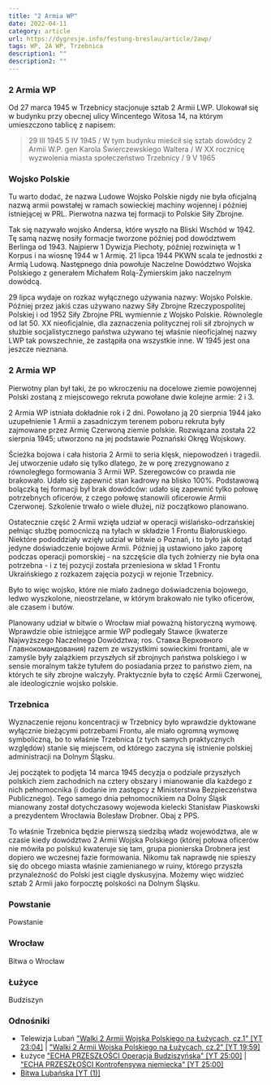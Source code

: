 ```yaml
---
title: "2 Armia WP"
date: 2022-04-11
category: article
url: https://dygresje.info/festung-breslau/article/2awp/
tags: WP, 2A WP, Trzebnica
description1: ""
description2: ""
---
```


<DolnySlask />

### 2 Armia WP

Od 27 marca 1945 w Trzebnicy stacjonuje sztab 2 Armii LWP. Ulokował się w budynku przy obecnej ulicy Wincentego Witosa 14, na którym umieszczono tablicę z napisem:
>29 III 1945 5 IV 1945 / W tym budynku mieścił się sztab dowódcy 2 Armii W.P. gen Karola Świerczewskiego Waltera / W XX rocznicę wyzwolenia miasta społeczeństwo Trzebnicy / 9 V 1965

### Wojsko Polskie

Tu warto dodać, że nazwa Ludowe Wojsko Polskie nigdy nie była oficjalną nazwą armii powstałej w ramach sowieckiej machiny wojennej i później istniejącej w PRL. Pierwotna nazwa tej formacji to Polskie Siły Zbrojne.

Tak się nazywało wojsko Andersa, które wyszło na Bliski Wschód w 1942. Tę samą nazwę nosiły formacje tworzone później pod dowództwem Berlinga od 1943. Najpierw 1 Dywizja Piechoty, później rozwinięta w 1 Korpus i na wiosnę 1944 w 1 Armię. 21 lipca 1944 PKWN scala te jednostki z Armią Ludową. Następnego dnia powołuje Naczelne Dowództwo Wojska Polskiego z generałem Michałem Rolą-Żymierskim jako naczelnym dowódcą.

29 lipca wydaje on rozkaz wyłącznego używania nazwy: Wojsko Polskie. Później przez jakiś czas używano nazwy Siły Zbrojne Rzeczypospolitej Polskiej i od 1952 Siły Zbrojne PRL wymiennie z Wojsko Polskie. Równolegle od lat 50. XX nieoficjalnie, dla zaznaczenia politycznej roli sił zbrojnych w służbie socjalistycznego państwa używano tej właśnie nieoficjalnej nazwy LWP tak powszechnie, że zastąpiła ona wszystkie inne. W 1945 jest ona jeszcze nieznana.

### 2 Armia WP

Pierwotny plan był taki, że po wkroczeniu na docelowe ziemie powojennej Polski zostaną z miejscowego rekruta powołane dwie kolejne armie: 2 i 3.

2 Armia WP istniała dokładnie rok i 2 dni. Powołano ją 20 sierpnia 1944 jako uzupełnienie 1 Armii a zasadniczym terenem poboru rekruta były zajmowane przez Armię Czerwoną ziemie polskie. Rozwiązana została 22 sierpnia 1945; utworzono na jej podstawie Poznański Okręg Wojskowy.

Ścieżka bojowa i cała historia 2 Armii to seria klęsk, niepowodzeń i tragedii. Jej utworzenie udało się tylko dlatego, że w porę zrezygnowano z równoległego formowania 3 Armii WP. Szeregowców co prawda nie brakowało. Udało się zapewnić stan kadrowy na blisko 100%. Podstawową bolączką tej formacji był brak dowódców: udało się zapewnić tylko połowę potrzebnych oficerów, z czego połowę stanowili oficerowie Armii Czerwonej. Szkolenie trwało o wiele dłużej, niż początkowo planowano.

Ostatecznie część 2 Armii wzięła udział w operacji wiślańsko-odrzańskiej pełniąc służbę pomocniczą na tyłach w składzie 1 Frontu Białoruskiego. Niektóre pododdziały wzięły udział w bitwie o Poznań, i to było jak dotąd jedyne doświadczenie bojowe Armii. Później ją ustawiono jako zaporę podczas operacji pomorskiej - na szczęście dla tych żołnierzy nie była ona potrzebna - i z tej pozycji została przeniesiona w skład 1 Frontu Ukraińskiego z rozkazem zajęcia pozycji w rejonie Trzebnicy.

Było to więc wojsko, które nie miało żadnego doświadczenia bojowego, ledwo wyszkolone, nieostrzelane, w którym brakowało nie tylko oficerów, ale czasem i butów.

Planowany udział w bitwie o Wrocław miał poważną historyczną wymowę. Wprawdzie obie istniejące armie WP podlegały Stawce (kwaterze Najwyższego Naczelnego Dowództwa; ros. Ставка Верховного Главнокомандования) razem ze wszystkimi sowieckimi frontami, ale w zamyśle były zalążkiem przyszłych sił zbrojnych państwa polskiego i w sensie moralnym także tytułem do posiadania przez to państwo ziem, na których te siły zbrojne walczyły. Praktycznie była to część Armii Czerwonej, ale ideologicznie wojsko polskie.

### Trzebnica

Wyznaczenie rejonu koncentracji w Trzebnicy było wprawdzie dyktowane wyłącznie bieżącymi potrzebami Frontu, ale miało ogromną wymowę symboliczną, bo to właśnie Trzebnica (z tych samych praktycznych względów) stanie się miejscem, od którego zaczyna się istnienie polskiej administracji na Dolnym Śląsku.

Jej początek to podjęta 14 marca 1945 decyzja o podziale przyszłych polskich ziem zachodnich na cztery obszary i mianowanie dla każdego z nich pełnomocnika (i dodanie im zastępcy z Ministerstwa Bezpieczeństwa Publicznego). Tego samego dnia pełnomocnikiem na Dolny Śląsk mianowany został dotychczasowy wojewoda kielecki Stanisław Piaskowski a prezydentem Wrocławia Bolesław Drobner. Obaj z PPS.

To właśnie Trzebnica będzie pierwszą siedzibą władz województwa, ale w czasie kiedy dowództwo 2 Armii Wojska Polskiego (której połowa oficerów nie mówiła po polsku) kwateruje się tam, grupa pionierska Drobnera jest dopiero we wczesnej fazie formowania. Nikomu tak naprawdę nie spieszy się do obcego miasta właśnie zamienianego w ruiny, którego przyszła przynależność do Polski jest ciągle dyskusyjna. Możemy więc widzieć sztab 2 Armii jako forpocztę polskości na Dolnym Śląsku.

### Powstanie

Powstanie

### Wrocław

Bitwa o Wrocław

### Łużyce

Budziszyn

### Odnośniki

- Telewizja Lubań ["Walki 2 Armii Wojska Polskiego na Łużycach, cz.1" [YT 23:04]](https://www.youtube.com/watch?v=wq48_LOrAy8) | ["Walki 2 Armii Wojska Polskiego na Łużycach, cz.2" [YT 19:59]](https://www.youtube.com/watch?v=qUiqFaBxy50)
- Łużyce ["ECHA PRZESZŁOŚCI Operacja Budziszyńska" [YT 25:00]](https://www.youtube.com/watch?v=daFgeI7voyU) | ["ECHA PRZESZŁOŚCI Kontrofensywa niemiecka" [YT 25:00]](https://www.youtube.com/watch?v=Lpe39iVlvq4)
- [Bitwa Lubańska [YT (1)]](ttps://www.youtube.com/channel/UC9uY5xToaj7N1AS4MR1Khfw)
